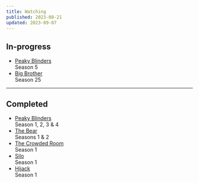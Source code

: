 ```yaml
---
title: Watching
published: 2023-08-21
updated: 2023-09-07
---
```


## In-progress

- [Peaky Blinders](https://www.imdb.com/title/tt2442560/) <br/><span>Season 5</span>
- [Big Brother](https://www.imdb.com/title/tt0251497) <br/><span>Season 25</span>

---

## Completed

- [Peaky Blinders](https://www.imdb.com/title/tt2442560/) <br/><span>Season 1, 2, 3 & 4</span>
- [The Bear](https://www.imdb.com/title/tt14452776/) <br/><span>Seasons 1 & 2</span>
- [The Crowded Room](https://www.imdb.com/title/tt14417718/) <br/><span>Season 1</span>
- [Silo](https://www.imdb.com/title/tt14688458/) <br/><span>Season 1</span>
- [Hijack](https://www.imdb.com/title/tt19854762/) <br/><span>Season 1</span>

